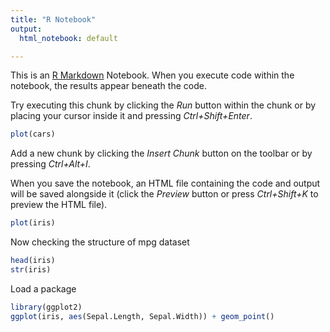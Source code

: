 ---
title: "R Notebook"
output:
  html_notebook: default

---

This is an [R Markdown](http://rmarkdown.rstudio.com) Notebook. When you execute code within the notebook, the results appear beneath the code. 

Try executing this chunk by clicking the *Run* button within the chunk or by placing your cursor inside it and pressing *Ctrl+Shift+Enter*. 

```{r}
plot(cars)
```

Add a new chunk by clicking the *Insert Chunk* button on the toolbar or by pressing *Ctrl+Alt+I*.

When you save the notebook, an HTML file containing the code and output will be saved alongside it (click the *Preview* button or press *Ctrl+Shift+K* to preview the HTML file).
```{r}
plot(iris)
```

Now checking the structure of mpg dataset

```{r}
head(iris)
str(iris)

```

Load a package

```{r}
library(ggplot2)
ggplot(iris, aes(Sepal.Length, Sepal.Width)) + geom_point()
```

